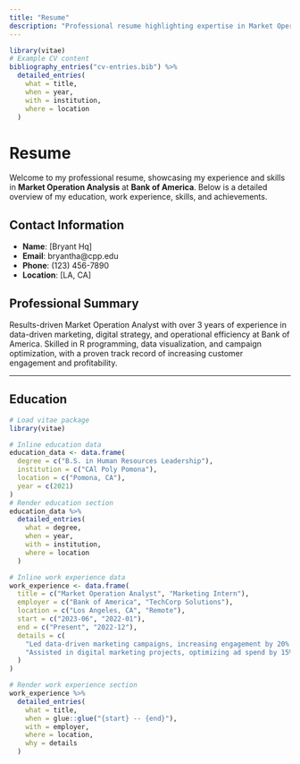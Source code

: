 ```yaml
---
title: "Resume"
description: "Professional resume highlighting expertise in Market Operation Analysis at Bank of America."
---
```


```r
library(vitae)
# Example CV content
bibliography_entries("cv-entries.bib") %>%
  detailed_entries(
    what = title,
    when = year,
    with = institution,
    where = location
  )
```

# Resume

Welcome to my professional resume, showcasing my experience and skills in **Market Operation Analysis** at **Bank of America**. Below is a detailed overview of my education, work experience, skills, and achievements.

## Contact Information
- **Name**: [Bryant Hq]  
- **Email**: bryantha@cpp.edu  
- **Phone**: (123) 456-7890  
- **Location**: [LA, CA]

## Professional Summary
Results-driven Market Operation Analyst with over 3 years of experience in data-driven marketing, digital strategy, and operational efficiency at Bank of America. Skilled in R programming, data visualization, and campaign optimization, with a proven track record of increasing customer engagement and profitability.

---

## Education

```r
# Load vitae package
library(vitae)

# Inline education data
education_data <- data.frame(
  degree = c("B.S. in Human Resources Leadership"),
  institution = c("CAl Poly Pomona"),
  location = c("Pomona, CA"),
  year = c(2021)
)
# Render education section
education_data %>%
  detailed_entries(
    what = degree,
    when = year,
    with = institution,
    where = location
  )
```


```r
# Inline work experience data
work_experience <- data.frame(
  title = c("Market Operation Analyst", "Marketing Intern"),
  employer = c("Bank of America", "TechCorp Solutions"),
  location = c("Los Angeles, CA", "Remote"),
  start = c("2023-06", "2022-01"),
  end = c("Present", "2022-12"),
  details = c(
    "Led data-driven marketing campaigns, increasing engagement by 20% through customer segmentation.",
    "Assisted in digital marketing projects, optimizing ad spend by 15% using A/B testing."
  )
)

# Render work experience section
work_experience %>%
  detailed_entries(
    what = title,
    when = glue::glue("{start} -- {end}"),
    with = employer,
    where = location,
    why = details
  )
```



